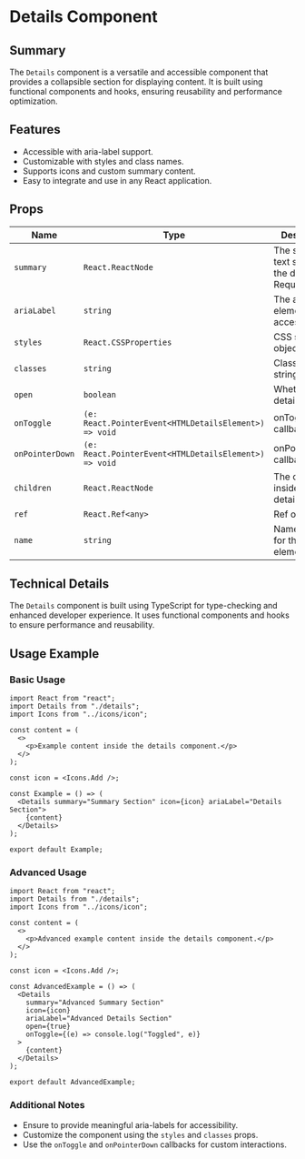 
<Meta title="FP.REACT Components/Details/Readme" />

# Details Component

## Summary

The `Details` component is a versatile and accessible component that provides a
collapsible section for displaying content. It is built using functional
components and hooks, ensuring reusability and performance optimization.

## Features

- Accessible with aria-label support.
- Customizable with styles and class names.
- Supports icons and custom summary content.
- Easy to integrate and use in any React application.

## Props

| Name            | Type                                                  | Description                                       |
| --------------- | ----------------------------------------------------- | ------------------------------------------------- |
| `summary`       | `React.ReactNode`                                     | The summary text shown for the details. Required. |
| `ariaLabel`     | `string`                                              | The aria-label element for accessibility.         |
| `styles`        | `React.CSSProperties`                                 | CSS styles object.                                |
| `classes`       | `string`                                              | Classnames string.                                |
| `open`          | `boolean`                                             | Whether the details is open.                      |
| `onToggle`      | `(e: React.PointerEvent<HTMLDetailsElement>) => void` | onToggle callback.                                |
| `onPointerDown` | `(e: React.PointerEvent<HTMLDetailsElement>) => void` | onPointerDown callback.                           |
| `children`      | `React.ReactNode`                                     | The content inside the details.                   |
| `ref`           | `React.Ref<any>`                                      | Ref object.                                       |
| `name`          | `string`                                              | Name attribute for the details element.           |

## Technical Details

The `Details` component is built using TypeScript for type-checking and enhanced
developer experience. It uses functional components and hooks to ensure
performance and reusability.

## Usage Example

### Basic Usage

```tsx
import React from "react";
import Details from "./details";
import Icons from "../icons/icon";

const content = (
  <>
    <p>Example content inside the details component.</p>
  </>
);

const icon = <Icons.Add />;

const Example = () => (
  <Details summary="Summary Section" icon={icon} ariaLabel="Details Section">
    {content}
  </Details>
);

export default Example;
```

### Advanced Usage

```tsx
import React from "react";
import Details from "./details";
import Icons from "../icons/icon";

const content = (
  <>
    <p>Advanced example content inside the details component.</p>
  </>
);

const icon = <Icons.Add />;

const AdvancedExample = () => (
  <Details
    summary="Advanced Summary Section"
    icon={icon}
    ariaLabel="Advanced Details Section"
    open={true}
    onToggle={(e) => console.log("Toggled", e)}
  >
    {content}
  </Details>
);

export default AdvancedExample;
```

### Additional Notes

- Ensure to provide meaningful aria-labels for accessibility.
- Customize the component using the `styles` and `classes` props.
- Use the `onToggle` and `onPointerDown` callbacks for custom interactions.
